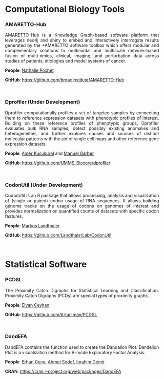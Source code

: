 <br>

# Computational Biology Tools 

### AMARETTO-Hub

<p style="text-align: justify">
AMARETTO-Hub is a Knowledge Graph-based software platform that leverages neo4j and shiny to embed and interactively interrogate results generated by the *AMARETTO software toolbox which offers modular and complementary solutions to multimodal and multiscale network-based fusion of multi-omics, clinical, imaging, and perturbation data across studies of patients, etiologies and model systems of cancer.
</p>

**People**: [Nathalie Pochet](https://scholar.google.com/citations?user=Xz0qKWgAAAAJ&hl=en)

**GitHub**:
[https://github.com/broadinstitute/AMARETTO-Hub](https://github.com/broadinstitute/AMARETTO-Hub)

<br>

### Dprofiler (Under Development)

<p style="text-align: justify">
Dprofiler computationally profiles a set of targeted samples by connecting them to reference expression datasets with phenotypic profiles of interest. Building on these reference profiles of phenotypic groups, Dprofiler evaluates bulk RNA samples, detect possibly existing anomalies and heterogeneities, and further explores causes and sources of distinct molecular patterns with the aid of single cell maps and other reference gene expression datasets.
</p>

**People**: [Alper Kucukural](https://profiles.umassmed.edu/display/11976488) and [Manuel Garber](https://www.umassmed.edu/garberlab/)

**GitHub**:
[https://github.com/UMMS-Biocore/dprofiler](https://github.com/UMMS-Biocore/dprofiler)

<br>

### CodonUtil (Under Development)

<p style="text-align: justify">
CodonUtil is an R package that allows processing, analysis and visualization of (single or paired) codon usage of RNA sequences. It allows building genome tracks on the usage of codons on genomes of interest and provides normalization on quantified counts of datasets with specific codon features. 
</p>

**People**: [Markus Landthaler](https://www.mdc-berlin.de/landthaler)

**GitHub**:
[https://github.com/LandthalerLab/CodonUtil](https://github.com/LandthalerLab/CodonUtil)

<br>

# Statistical Software 

### PCDSL

<p style="text-align: justify">
The Proximity Catch Digraphs for Statistical Learning and Classification. Proximity Catch Digraphs (PCDs) are special types of proximity graphs.
</p>

**People**: [Elvan Ceyhan](http://webhome.auburn.edu/~ezc0066/)

**GitHub**:
[https://github.com/Artur-man/PCDSL](https://github.com/Artur-man/PCDSL)

<br>

### DandEFA

<p style="text-align: justify">
DandEFA contains the function used to create the Dandelion Plot. Dandelion Plot is a visualization method for R-mode Exploratory Factor Analysis.
</p>

**People**: [Erhan Cene](https://scholar.google.com/citations?hl=de&user=o7F1mWAAAAAJ&view_op=list_works&sortby=pubdate), [Ahmet Sedef](https://www.linkedin.com/in/ahmet-sedef-6129291a/), [Ibrahim Demir](https://www.linkedin.com/in/ahmet-sedef-6129291a/)

**CRAN**:
[https://cran.r-project.org/web/packages/DandEFA](https://cran.r-project.org/web/packages/DandEFA/index.html)

<br>
